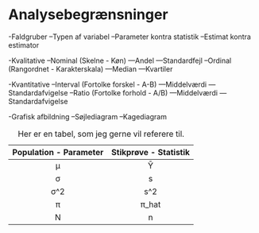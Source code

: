 # Analysebegrænsninger






-Faldgruber
--Typen af variabel
--Parameter kontra statistik
--Estimat kontra estimator

-Kvalitative
--Nominal (Skelne - Køn)
---Andel
---Standardfejl
--Ordinal (Rangordnet - Karakterskala)
---Median
---Kvartiler

-Kvantitative
--Interval (Fortolke forskel - A-B)
---Middelværdi
---Standardafvigelse
--Ratio (Fortolke forhold - A/B)
---Middelværdi
---Standardafvigelse

-Grafisk afbildning
--Søjlediagram
--Kagediagram









| Population - Parameter | Stikprøve - Statistik |
|:----------:|:---------:|
|      &#956;     |   &#562;  |
|      &#963;     |     s     |
|      &#963;^2    |    s^2    |
|      &#960;     |   &#960;_hat   |
|      N     |     n     |

Table: Her er en tabel, som jeg gerne vil referere til.









